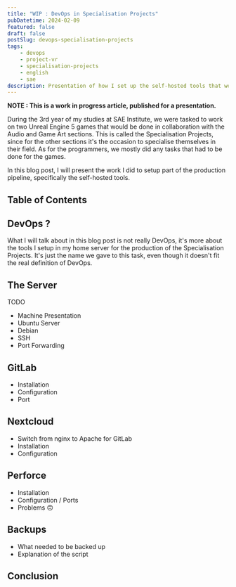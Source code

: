 ```yaml
---
title: "WIP : DevOps in Specialisation Projects"
pubDatetime: 2024-02-09
featured: false
draft: false
postSlug: devops-specialisation-projects
tags:
    - devops
    - project-vr
    - specialisation-projects
    - english
    - sae
description: Presentation of how I set up the self-hosted tools that we used in the production of the two games we made for the specialisation projects.
---
```


**NOTE : This is a work in progress article, published for a presentation.**

During the 3rd year of my studies at SAE Institute, we were tasked to work on two Unreal Engine 5 games that would be done in collaboration with the Audio and Game Art sections.
This is called the Specialisation Projects, since for the other sections it's the occasion to specialise themselves in their field.
As for the programmers, we mostly did any tasks that had to be done for the games.

In this blog post, I will present the work I did to setup part of the production pipeline, specifically the self-hosted tools.


## Table of Contents

## DevOps ?

What I will talk about in this blog post is not really DevOps, it's more about the tools I setup in my home server for the production of the Specialisation Projects.
It's just the name we gave to this task, even though it doesn't fit the real definition of DevOps.

## The Server

TODO

- Machine Presentation
- Ubuntu Server
- Debian
- SSH
- Port Forwarding

## GitLab

- Installation
- Configuration
- Port

## Nextcloud

- Switch from nginx to Apache for GitLab
- Installation
- Configuration

## Perforce

- Installation
- Configuration / Ports
- Problems 🙃

## Backups

- What needed to be backed up
- Explanation of the script

## Conclusion

